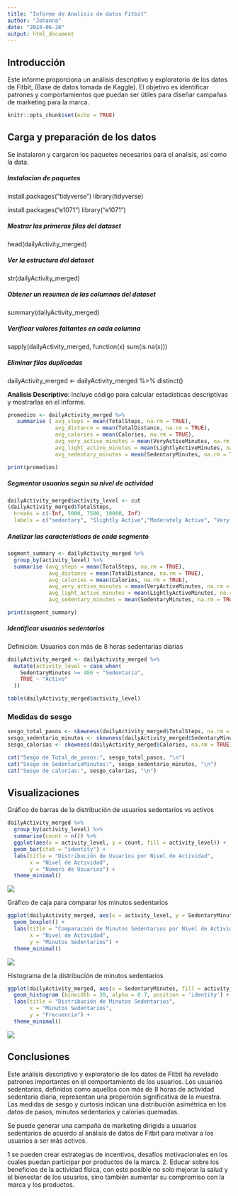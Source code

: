 ```yaml
---
title: "Informe de Analisis de datos Fitbit"
author: "Johanna"
date: "2024-06-20"
output: html_document
---
```


## Introducción

Este informe proporciona un análisis descriptivo y exploratorio de los datos de Fitbit, (Base de datos tomada de Kaggle). El objetivo es identificar patrones y comportamientos que puedan ser útiles para diseñar campañas de marketing para la marca.

```r
knitr::opts_chunk$set(echo = TRUE)
```

## Carga y preparación de los datos

Se instalaron y cargaron los paquetes necesarios para el analisis, asi como la data.

##### Instalacion de paquetes

install.packages("tidyverse") library(tidyverse)

install.packages("e1071") library("e1071")

##### Mostrar las primeras filas del dataset

head(dailyActivity_merged)

##### Ver la estructura del dataset

str(dailyActivity_merged)

##### Obtener un resumen de las columnas del dataset

summary(dailyActivity_merged)

##### Verificar valores faltantes en cada columna

sapply(dailyActivity_merged, function(x) sum(is.na(x)))

##### Eliminar filas duplicadas

dailyActivity_merged \<- dailyActivity_merged %\>% distinct()

**Análisis Descriptivo**: Incluye código para calcular estadísticas descriptivas y mostrarlas en el informe.

``` r
promedios <- dailyActivity_merged %>%
   summarise ( avg_steps = mean(TotalSteps, na.rm = TRUE),
               avg_distance = mean(TotalDistance, na.rm = TRUE),
               avg_calories = mean(Calories, na.rm = TRUE),
               avg_very_active_minutes = mean(VeryActiveMinutes, na.rm = TRUE),
               avg_light_active_minutes = mean(LightlyActiveMinutes, na.rm = TRUE),
               avg_sedentary_minutes = mean(SedentaryMinutes, na.rm = TRUE))

print(promedios)
```

##### Segmentar usuarios según su nivel de actividad

``` r
dailyActivity_merged$activity_level <- cut
(dailyActivity_merged$TotalSteps,
  breaks = c(-Inf, 5000, 7500, 10000, Inf)
  labels = c("sedentary", "Slightly Active","Moderately Active", "Very active"))
```

##### Analizar las características de cada segmento

``` r
segment_summary <- dailyActivity_merged %>%
  group_by(activity_level) %>%
  summarise (avg_steps = mean(TotalSteps, na.rm = TRUE), 
             avg_distance = mean(TotalDistance, na.rm = TRUE),
             avg_calories = mean(Calories, na.rm = TRUE),
             avg_very_active_minutes = mean(VeryActiveMinutes, na.rm = TRUE),
             avg_light_active_minutes = mean(LightlyActiveMinutes, na.rm = TRUE),
             avg_sedentary_minutes = mean(SedentaryMinutes, na.rm = TRUE))

print(segment_summary)
```

##### Identificar usuarios sedentarios

Definición: Usuarios con más de 8 horas sedentarias diarias

``` r
dailyActivity_merged <- dailyActivity_merged %>%
  mutate(activity_level = case_when(
    SedentaryMinutes >= 480 ~ "Sedentario",
    TRUE ~ "Activo"
  ))

table(dailyActivity_merged$activity_level)
```

### Medidas de sesgo

``` r
sesgo_total_pasos <- skewness(dailyActivity_merged$TotalSteps, na.rm = TRUE)
sesgo_sedentario_minutos <- skewness(dailyActivity_merged$SedentaryMinutes, na.rm = TRUE)
sesgo_calorias <- skewness(dailyActivity_merged$Calories, na.rm = TRUE)

cat("Sesgo de Total_de_pasos:", sesgo_total_pasos, "\n")
cat("Sesgo de SedentarioMinutos:", sesgo_sedentario_minutos, "\n")
cat("Sesgo de calorías:", sesgo_calorias, "\n")
```

## Visualizaciones

Gráfico de barras de la distribución de usuarios sedentarios vs activos

``` r
dailyActivity_merged %>%
  group_by(activity_level) %>%
  summarise(count = n()) %>%
  ggplot(aes(x = activity_level, y = count, fill = activity_level)) +
  geom_bar(stat = "identity") +
  labs(title = "Distribución de Usuarios por Nivel de Actividad",
       x = "Nivel de Actividad",
       y = "Número de Usuarios") +
  theme_minimal()
```

![](Distribucion%20de%20usuarios%20por%20nivel%20de%20actividad.png)

Gráfico de caja para comparar los minutos sedentarios

``` r
ggplot(dailyActivity_merged, aes(x = activity_level, y = SedentaryMinutes, fill = activity_level)) +
  geom_boxplot() +
  labs(title = "Comparación de Minutos Sedentarios por Nivel de Actividad",
       x = "Nivel de Actividad",
       y = "Minutos Sedentarios") +
  theme_minimal()
```

![](Comparación%20de%20minutos%20sedentarios.png)

Histograma de la distribución de minutos sedentarios

``` r
ggplot(dailyActivity_merged, aes(x = SedentaryMinutes, fill = activity_level)) +
  geom_histogram (binwidth = 30, alpha = 0.7, position = 'identity') +
  labs(title = "Distribución de Minutos Sedentarios",
       x = "Minutos Sedentarios",
       y = "Frecuencia") +
  theme_minimal()
```

![](Distribución%20de%20minutos%20sedentarios.png)

## Conclusiones

Este análisis descriptivo y exploratorio de los datos de Fitbit ha revelado patrones importantes en el comportamiento de los usuarios. Los usuarios sedentarios, definidos como aquellos con más de 8 horas de actividad sedentaria diaria, representan una proporción significativa de la muestra. Las medidas de sesgo y curtosis indican una distribución asimétrica en los datos de pasos, minutos sedentarios y calorías quemadas.

Se puede generar una campaña de marketing dirigida a usuarios sedentarios de acuerdo al análisis de datos de Fitbit para motivar a los usuarios a ser más activos.

1 se pueden crear estrategias de incentivos, desafíos motivacionales en los cuales puedan participar por productos de la marca. 2. Educar sobre los beneficios de la actividad física, con esto posible no solo mejorar la salud y el bienestar de los usuarios, sino también aumentar su compromiso con la marca y los productos.
